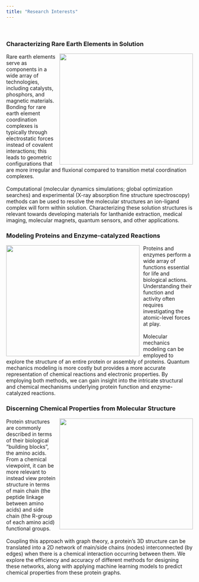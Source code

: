 ```yaml
---
title: "Research Interests"
---
```

<br>
<div class="panel panel-info">
  <div class="panel-heading">
  <h3 class="panel-title">
  Characterizing Rare Earth Elements in Solution
  </h3>
  </div>
  <div class="panel-body">
  <img src="images/tpyNO2_solution.png" style="float:right; width:360px;height:300px;padding: 0px 0px 0px 10px;">
  Rare earth elements serve as components in a wide array of technologies, including catalysts, phosphors, and magnetic materials. Bonding for rare earth element coordination complexes is typically through electrostatic forces instead of covalent interactions; this leads to geometric configurations that are more irregular and fluxional compared to transition metal coordination complexes. 
  <br> <br>
  Computational (molecular dynamics simulations; global optimization searches) and experimental (X-ray absorption fine structure spectroscopy) methods can be used to resolve the molecular structures an ion-ligand complex will form within solution. Characterizing these solution structures is relevant towards developing materials for lanthanide extraction, medical imaging, molecular magnets, quantum sensors, and other applications. 
  </div>
</div>

<div class="panel panel-info">
  <div class="panel-heading">
  <h3 class="panel-title">
  Modeling Proteins and Enzyme-catalyzed Reactions
  </h3>
  </div>
  <div class="panel-body">
  <img src="images/EnzymeModel.png" style="float:left; width:360px;height:300px;padding: 0px 10px 0px 0px;">
  Proteins and enzymes perform a wide array of functions essential for life and biological actions. Understanding their function and activity often requires investigating the atomic-level forces at play. 
  <br> <br>
  Molecular mechanics modeling can be employed to explore the structure of an entire protein or assembly of proteins. Quantum mechanics modeling is more costly but provides a more accurate representation of chemical reactions and electronic properties. By employing both methods, we can gain insight into the intricate structural and chemical mechanisms underlying protein function and enzyme-catalyzed reactions. 
  </div>
</div>

<div class="panel panel-info">
  <div class="panel-heading">
  <h3 class="panel-title">
  Discerning Chemical Properties from Molecular Structure
  </h3>
  </div>
  <div class="panel-body">
  <img src="images/Network.png" style="float:right; width:360px;height:300px;padding: 0px 0px 0px 10px;">
  Protein structures are commonly described in terms of their biological "building blocks", the amino acids. From a chemical viewpoint, it can be more relevant to instead view protein structure in terms of main chain (the peptide linkage between amino acids) and side chain (the R-group of each amino acid) functional groups.
  <br> <br>
  Coupling this approach with graph theory, a protein's 3D structure can be translated into a 2D network of main/side chains (nodes) interconnected (by edges) when there is a chemical interaction occurring between them. We explore the efficiency and accuracy of different methods for designing these networks, along with applying machine learning models to predict chemical properties from these protein graphs.
  </div>
</div>
